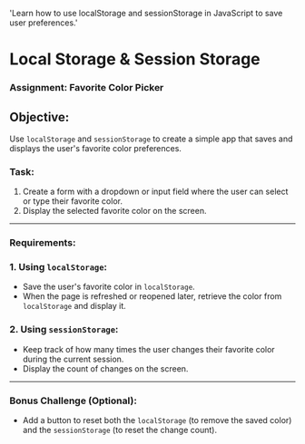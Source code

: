 
  'Learn how to use localStorage and sessionStorage in JavaScript to save user preferences.'

<HeroPattern />

# Local Storage & Session Storage

### **Assignment: Favorite Color Picker**

## **Objective**:

Use `localStorage` and `sessionStorage` to create a simple app that saves and displays the user's favorite color preferences.

### **Task**:

1. Create a form with a dropdown or input field where the user can select or type their favorite color.
2. Display the selected favorite color on the screen.

---

### **Requirements**:

### **1. Using `localStorage`**:

- Save the user's favorite color in `localStorage`.
- When the page is refreshed or reopened later, retrieve the color from `localStorage` and display it.

### **2. Using `sessionStorage`**:

- Keep track of how many times the user changes their favorite color during the current session.
- Display the count of changes on the screen.

---

### **Bonus Challenge (Optional)**:

- Add a button to reset both the `localStorage` (to remove the saved color) and the `sessionStorage` (to reset the change count).
